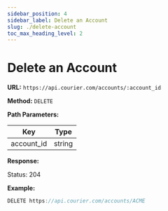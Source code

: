 ```yaml
---
sidebar_position: 4
sidebar_label: Delete an Account
slug: ./delete-account
toc_max_heading_level: 2
---
```


# Delete an Account

**URL:** `https://api.courier.com/accounts/:account_id`

**Method:** `DELETE`

**Path Parameters:**

| Key        | Type   |
| ---------- | ------ |
| account_id | string |

**Response:**

Status: 204

**Example:**

```js
DELETE https://api.courier.com/accounts/ACME
```
